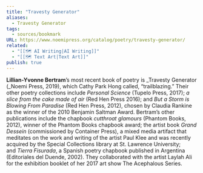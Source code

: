 ```yaml
---
title: "Travesty Generator"
aliases:
  - Travesty Generator
tags:
  - sources/bookmark
URL: https://www.noemipress.org/catalog/poetry/travesty-generator/
related:
  - "[[🗺️ AI Writing|AI Writing]]"
  - "[[🗺️ Text Art|Text Art]]"
publish: true
---
```


**Lillian-Yvonne Bertram**’s most recent book of poetry is _Travesty Generator (_Noemi Press, 2019), which Cathy Park Hong called, “trailblazing.” Their other poetry collections include _Personal Science_ (Tupelo Press, 2017); _a slice from the cake made of air_ (Red Hen Press 2016); and _But a Storm is Blowing From Paradise_ (Red Hen Press, 2012), chosen by Claudia Rankine as the winner of the 2010 Benjamin Saltman Award. Bertram’s other publications include the chapbook _cutthroat glamours_ (Phantom Books, 2012), winner of the Phantom Books chapbook award; the artist book _Grand Dessein_ (commissioned by Container Press), a mixed media artifact that meditates on the work and writing of the artist Paul Klee and was recently acquired by the Special Collections library at St. Lawrence University; and _Tierra Fisurada_, a Spanish poetry chapbook published in Argentina (Editoriales del Duende, 2002). They collaborated with the artist Laylah Ali for the exhibition booklet of her 2017 art show The Acephalous Series.
